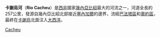 {{Infobox_river
| name=卡謝烏河
| image = Rio Farim-Cacheu, São Vicente, Guinea-Bissau (9089335316).jpg
| image_size = 220px
| basin_countries = [[几内亚比绍|几内亚比绍]]
| mouth = [[大西洋|大西洋]]
| mouth_lat_d    = 12
| mouth_lat_m    = 11
| mouth_lat_s    = 16
| mouth_lat_NS   = N
| mouth_long_d   = 16
| mouth_long_m   = 18
| mouth_long_s   = 53
| mouth_long_EW  = W
| basin_cities   = [[法林|法林]]、[[卡謝烏|卡謝烏]]
| length = 257 km
}}

'''卡謝烏河'''（'''Rio Cacheu'''）是[[西非|西非]]國家[[幾內亞比紹|幾內亞比紹]]最大的河流之一，河道全長約257公里，發源自幾內亞比紹北部接近[[塞內加爾|塞內加爾]]的邊界，流經[[巴法塔區|巴法塔區]]和[[奧約區|奧約區]]，最終在[[卡謝烏|卡謝烏]]北面注入[[大西洋|大西洋]]。


[[Category:幾內亞比紹河流|Cacheu]]

{{GuineaBissau-stub}}